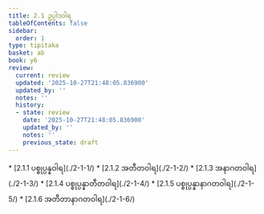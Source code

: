 ```yaml
---
title: 2.1 ဥပ္ပါဒဝါရ
tableOfContents: false
sidebar:
  order: 1
type: tipitaka
basket: ab
book: y6
review:
  current: review
  updated: '2025-10-27T21:48:05.836900'
  updated_by: ''
  notes: ''
  history:
  - state: review
    date: '2025-10-27T21:48:05.836900'
    updated_by: ''
    notes: ''
    previous_state: draft
---
```



<ReviewStatus review={frontmatter.review} showDetails={true} />

<HypothesisAnnotation frontmatter={frontmatter} />

<DynamicBreadcrumb />



<TableOfContents book="y6" section="2.1">
* [2.1.1 ပစ္စုပ္ပန္နဝါရ](./2-1-1/)
* [2.1.2 အတီတဝါရ](./2-1-2/)
* [2.1.3 အနာဂတဝါရ](./2-1-3/)
* [2.1.4 ပစ္စုပ္ပန္နာတီတဝါရ](./2-1-4/)
* [2.1.5 ပစ္စုပ္ပန္နာနာဂတဝါရ](./2-1-5/)
* [2.1.6 အတီတာနာဂတဝါရ](./2-1-6/)
</TableOfContents>